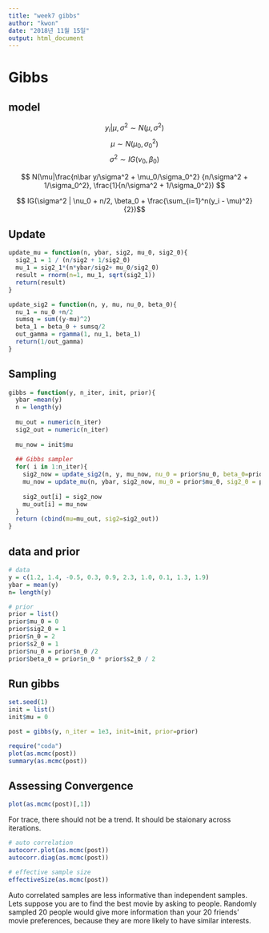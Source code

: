```yaml
---
title: "week7 gibbs"
author: "kwon"
date: "2018년 11월 15일"
output: html_document
---
```


# Gibbs
## model
$$ y_i | \mu, \sigma^2 \sim N(\mu, \sigma^2) $$
$$ \mu \sim N(\mu_0, \sigma_0^2) $$
$$ \sigma^2 \sim IG(\nu_0, \beta_0) $$


$$ N(\mu|\frac{n\bar y/\sigma^2 + \mu_0/\sigma_0^2}
{n/\sigma^2 + 1/\sigma_0^2}, 
\frac{1}{n/\sigma^2 + 1/\sigma_0^2}) $$

$$ IG(\sigma^2 | \nu_0 + n/2, 
\beta_0 + \frac{\sum_{i=1}^n(y_i - \mu)^2}{2})$$

## Update
```r
update_mu = function(n, ybar, sig2, mu_0, sig2_0){
  sig2_1 = 1 / (n/sig2 + 1/sig2_0)
  mu_1 = sig2_1*(n*ybar/sig2+ mu_0/sig2_0)
  result = rnorm(n=1, mu_1, sqrt(sig2_1))
  return(result)
}

update_sig2 = function(n, y, mu, nu_0, beta_0){
  nu_1 = nu_0 +n/2
  sumsq = sum((y-mu)^2)
  beta_1 = beta_0 + sumsq/2
  out_gamma = rgamma(1, nu_1, beta_1)
  return(1/out_gamma)
}
```

## Sampling
```r
gibbs = function(y, n_iter, init, prior){
  ybar =mean(y)
  n = length(y)
  
  mu_out = numeric(n_iter)
  sig2_out = numeric(n_iter)
  
  mu_now = init$mu
  
  ## Gibbs sampler
  for( i in 1:n_iter){
    sig2_now = update_sig2(n, y, mu_now, nu_0 = prior$nu_0, beta_0=prior$beta_0)
    mu_now = update_mu(n, ybar, sig2_now, mu_0 = prior$mu_0, sig2_0 = prior$sig2_0)
    
    sig2_out[i] = sig2_now
    mu_out[i] = mu_now
  }
  return (cbind(mu=mu_out, sig2=sig2_out))
}
```

## data and prior
```r
# data
y = c(1.2, 1.4, -0.5, 0.3, 0.9, 2.3, 1.0, 0.1, 1.3, 1.9)
ybar = mean(y)
n= length(y)

# prior
prior = list()
prior$mu_0 = 0
prior$sig2_0 = 1
prior$n_0 = 2
prior$s2_0 = 1
prior$nu_0 = prior$n_0 /2
prior$beta_0 = prior$n_0 * prior$s2_0 / 2 

```

## Run gibbs
```r
set.seed(1)
init = list()
init$mu = 0

post = gibbs(y, n_iter = 1e3, init=init, prior=prior)
```

```r
require("coda")
plot(as.mcmc(post))
summary(as.mcmc(post))
```

## Assessing Convergence
```r
plot(as.mcmc(post)[,1])
```
For trace, there should not be a trend. It should be staionary across iterations.

```r
# auto correlation
autocorr.plot(as.mcmc(post))
autocorr.diag(as.mcmc(post))

# effective sample size
effectiveSize(as.mcmc(post))
```

Auto correlated samples are less informative than independent samples. Lets suppose you are to find the best movie by asking to people. Randomly sampled 20 people would give more information than your 20 friends' movie preferences, because they are more likely to have similar interests.



